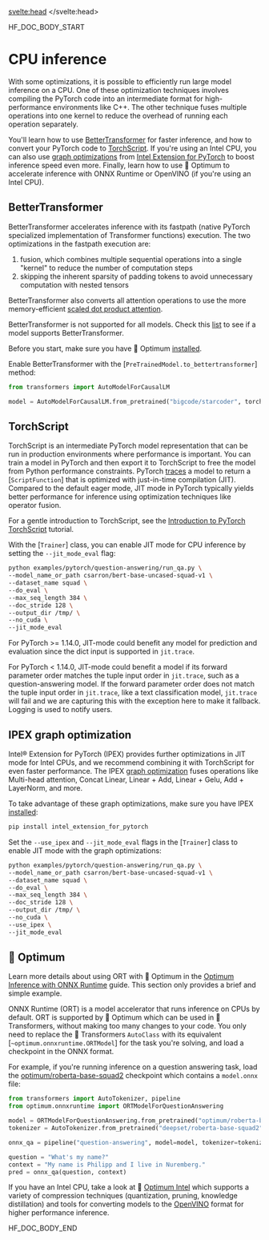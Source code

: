 <script lang="ts">
let fw: "pt" | "tf" = "pt";
onMount(() => {
    const urlParams = new URLSearchParams(window.location.search);
    fw = urlParams.get("fw") || "pt";
});
</script>
<svelte:head>
  <meta name="hf:doc:metadata" content={metadata} >
</svelte:head>

<!--HF DOCBUILD BODY START-->

HF_DOC_BODY_START

<!--Copyright 2022 The HuggingFace Team. All rights reserved.

Licensed under the Apache License, Version 2.0 (the "License"); you may not use this file except in compliance with
the License. You may obtain a copy of the License at

http://www.apache.org/licenses/LICENSE-2.0

Unless required by applicable law or agreed to in writing, software distributed under the License is distributed on
an "AS IS" BASIS, WITHOUT WARRANTIES OR CONDITIONS OF ANY KIND, either express or implied. See the License for the

⚠️ Note that this file is in Markdown but contain specific syntax for our doc-builder (similar to MDX) that may not be
rendered properly in your Markdown viewer.

-->

# CPU inference

With some optimizations, it is possible to efficiently run large model inference on a CPU. One of these optimization techniques involves compiling the PyTorch code into an intermediate format for high-performance environments like C++. The other technique fuses multiple operations into one kernel to reduce the overhead of running each operation separately.

You'll learn how to use [BetterTransformer](https://pytorch.org/blog/a-better-transformer-for-fast-transformer-encoder-inference/) for faster inference, and how to convert your PyTorch code to [TorchScript](https://pytorch.org/tutorials/beginner/Intro_to_TorchScript_tutorial.html). If you're using an Intel CPU, you can also use [graph optimizations](https://intel.github.io/intel-extension-for-pytorch/cpu/latest/tutorials/features.html#graph-optimization) from [Intel Extension for PyTorch](https://intel.github.io/intel-extension-for-pytorch/cpu/latest/index.html) to boost inference speed even more. Finally, learn how to use 🤗 Optimum to accelerate inference with ONNX Runtime or OpenVINO (if you're using an Intel CPU).

## BetterTransformer

BetterTransformer accelerates inference with its fastpath (native PyTorch specialized implementation of Transformer functions) execution. The two optimizations in the fastpath execution are:

1. fusion, which combines multiple sequential operations into a single "kernel" to reduce the number of computation steps
2. skipping the inherent sparsity of padding tokens to avoid unnecessary computation with nested tensors

BetterTransformer also converts all attention operations to use the more memory-efficient [scaled dot product attention](https://pytorch.org/docs/master/generated/torch.nn.functional.scaled_dot_product_attention).

<Tip>

BetterTransformer is not supported for all models. Check this [list](https://huggingface.co/docs/optimum/bettertransformer/overview#supported-models) to see if a model supports BetterTransformer.

</Tip>

Before you start, make sure you have 🤗 Optimum [installed](https://huggingface.co/docs/optimum/installation).

Enable BetterTransformer with the [`PreTrainedModel.to_bettertransformer`] method:

```py
from transformers import AutoModelForCausalLM

model = AutoModelForCausalLM.from_pretrained("bigcode/starcoder", torch_dtype="auto")
```

## TorchScript

TorchScript is an intermediate PyTorch model representation that can be run in production environments where performance is important. You can train a model in PyTorch and then export it to TorchScript to free the model from Python performance constraints. PyTorch [traces](https://pytorch.org/docs/stable/generated/torch.jit.trace.html) a model to return a [`ScriptFunction`] that is optimized with just-in-time compilation (JIT). Compared to the default eager mode, JIT mode in PyTorch typically yields better performance for inference using optimization techniques like operator fusion.

For a gentle introduction to TorchScript, see the [Introduction to PyTorch TorchScript](https://pytorch.org/tutorials/beginner/Intro_to_TorchScript_tutorial.html) tutorial.

With the [`Trainer`] class, you can enable JIT mode for CPU inference by setting the `--jit_mode_eval` flag:

```bash
python examples/pytorch/question-answering/run_qa.py \
--model_name_or_path csarron/bert-base-uncased-squad-v1 \
--dataset_name squad \
--do_eval \
--max_seq_length 384 \
--doc_stride 128 \
--output_dir /tmp/ \
--no_cuda \
--jit_mode_eval
```

<Tip warning={true}>

For PyTorch >= 1.14.0, JIT-mode could benefit any model for prediction and evaluation since the dict input is supported in `jit.trace`.

For PyTorch < 1.14.0, JIT-mode could benefit a model if its forward parameter order matches the tuple input order in `jit.trace`, such as a question-answering model. If the forward parameter order does not match the tuple input order in `jit.trace`, like a text classification model, `jit.trace` will fail and we are capturing this with the exception here to make it fallback. Logging is used to notify users.

</Tip>

## IPEX graph optimization

Intel® Extension for PyTorch (IPEX) provides further optimizations in JIT mode for Intel CPUs, and we recommend combining it with TorchScript for even faster performance. The IPEX [graph optimization](https://intel.github.io/intel-extension-for-pytorch/cpu/latest/tutorials/features/graph_optimization.html) fuses operations like Multi-head attention, Concat Linear, Linear + Add, Linear + Gelu, Add + LayerNorm, and more.

To take advantage of these graph optimizations, make sure you have IPEX [installed](https://intel.github.io/intel-extension-for-pytorch/cpu/latest/tutorials/installation.html):

```bash
pip install intel_extension_for_pytorch
```

Set the `--use_ipex` and `--jit_mode_eval` flags in the [`Trainer`] class to enable JIT mode with the graph optimizations:

```bash
python examples/pytorch/question-answering/run_qa.py \
--model_name_or_path csarron/bert-base-uncased-squad-v1 \
--dataset_name squad \
--do_eval \
--max_seq_length 384 \
--doc_stride 128 \
--output_dir /tmp/ \
--no_cuda \
--use_ipex \
--jit_mode_eval
```

## 🤗 Optimum

<Tip>

Learn more details about using ORT with 🤗 Optimum in the [Optimum Inference with ONNX Runtime](https://huggingface.co/docs/optimum/onnxruntime/usage_guides/models) guide. This section only provides a brief and simple example.

</Tip>

ONNX Runtime (ORT) is a model accelerator that runs inference on CPUs by default. ORT is supported by 🤗 Optimum which can be used in 🤗 Transformers, without making too many changes to your code. You only need to replace the 🤗 Transformers `AutoClass` with its equivalent [`~optimum.onnxruntime.ORTModel`] for the task you're solving, and load a checkpoint in the ONNX format.

For example, if you're running inference on a question answering task, load the [optimum/roberta-base-squad2](https://huggingface.co/optimum/roberta-base-squad2) checkpoint which contains a `model.onnx` file:

```py
from transformers import AutoTokenizer, pipeline
from optimum.onnxruntime import ORTModelForQuestionAnswering

model = ORTModelForQuestionAnswering.from_pretrained("optimum/roberta-base-squad2")
tokenizer = AutoTokenizer.from_pretrained("deepset/roberta-base-squad2")

onnx_qa = pipeline("question-answering", model=model, tokenizer=tokenizer)

question = "What's my name?"
context = "My name is Philipp and I live in Nuremberg."
pred = onnx_qa(question, context)
```

If you have an Intel CPU, take a look at 🤗 [Optimum Intel](https://huggingface.co/docs/optimum/intel/index) which supports a variety of compression techniques (quantization, pruning, knowledge distillation) and tools for converting models to the [OpenVINO](https://huggingface.co/docs/optimum/intel/inference) format for higher performance inference.


<!--HF DOCBUILD BODY END-->

HF_DOC_BODY_END

